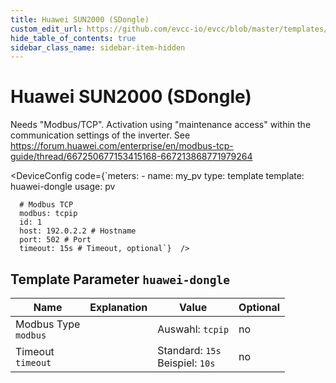 ```yaml
---
title: Huawei SUN2000 (SDongle)
custom_edit_url: https://github.com/evcc-io/evcc/blob/master/templates/definition/meter/huawei-dongle.yaml
hide_table_of_contents: true
sidebar_class_name: sidebar-item-hidden
---
```



# Huawei SUN2000 (SDongle)

<div className="device-detail-container">
  <div className="device-detail-content">
    <DeviceFeatures features="" />

Needs "Modbus/TCP". Activation using "maintenance access" within the communication settings of the inverter.
See https://forum.huawei.com/enterprise/en/modbus-tcp-guide/thread/667250677153415168-667213868771979264


<DeviceConfig code={`meters:
    - name: my_pv
      type: template
      template: huawei-dongle
      usage: pv
      
      # Modbus TCP
      modbus: tcpip
      id: 1
      host: 192.0.2.2 # Hostname
      port: 502 # Port
      timeout: 15s # Timeout, optional`}  />
  </div>
  <div className="device-detail-icon">
    <evcc-icon
      type="meter"
      name="huawei-sun2000-sdongle"
      size="400px"
      alt="Huawei SUN2000 (SDongle)"
      className="device-detail-icon-img"
    ></evcc-icon>
  </div>
</div>

## Template Parameter `huawei-dongle`

| Name | Explanation | Value | Optional |
|-----------|-------------|-------|----------|
| Modbus Type<br/>`modbus` |  | Auswahl: `tcpip` | no |
| Timeout<br/>`timeout` |  | Standard: `15s`<br/>Beispiel: `10s` | no |


